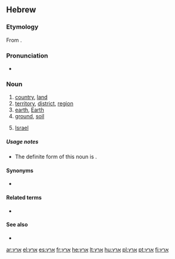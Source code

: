 ==Hebrew==

===Etymology===
From {{proto|Semitic|ʾarṣ́-|lang=he}}.

===Pronunciation===
* {{a|IL}} {{IPA|/ˈerets/|lang=he}}

===Noun===
{{he-noun|g=f|tr=érets|wv=אֶרֶץ|pl=ארצות|plwv=אֲרָצוֹת|cons=ארץ|conswv=אֶרֶץ־|plcons=ארצות|plconswv=אַרְצוֹת־|pausalwv=אָרֶץ|pausaltr=árets}}

# [[country]], [[land]]
# [[territory]], [[district]], [[region]]
# [[earth]], [[Earth]]
# [[ground]], [[soil]]
# {{context|popular|lang=he}} [[Israel]] {{attention|he|topic=Israel|even indefinite?}}

=====Usage notes=====
* The definite form of this noun is {{term|sc=Hebr|הארץ|lang=he|הָאָרֶץ|tr=haárets}}.

====Synonyms====
* {{onym|he|אדמה|tr=adamá}}

====Related terms====
* {{onym|he|ארצי|tr=arétzi}}

====See also====
* {{onym|he|מדינה|tr=m'diná}}

[[ar:ארץ]]
[[el:ארץ]]
[[es:ארץ]]
[[fr:ארץ]]
[[he:ארץ]]
[[lt:ארץ]]
[[hu:ארץ]]
[[pl:ארץ]]
[[pt:ארץ]]
[[fi:ארץ]]